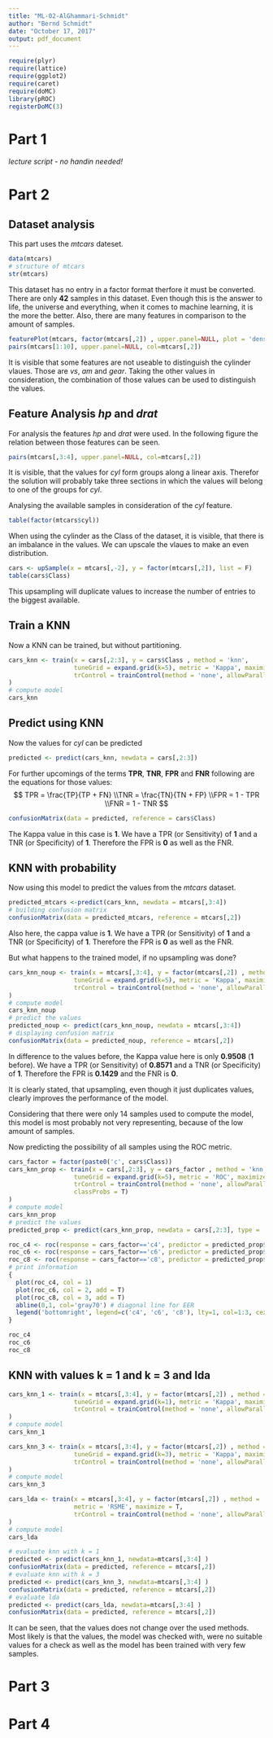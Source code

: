 ```yaml
---
title: "ML-02-AlGhammari-Schmidt"
author: "Bernd Schmidt"
date: "October 17, 2017"
output: pdf_document
---
```


```r
require(plyr)
require(lattice)
require(ggplot2)
require(caret)
require(doMC)
library(pROC)
registerDoMC(3) 
```

# Part 1
*lecture script - no handin needed!*

# Part 2
## Dataset analysis

This part uses the *mtcars* dateset.
```r
data(mtcars)
# structure of mtcars
str(mtcars)
```

This dataset has no entry in a factor format therfore it must be converted.
There are only **42** samples in this dataset. Even though this is the answer to life, the universe and everything, when it comes to machine learning, it is the more the better.
Also, there are many features in comparison to the amount of samples.

```r
featurePlot(mtcars, factor(mtcars[,2]) , upper.panel=NULL, plot = 'density', plot.points=T, scales='free', auto.key=T)
pairs(mtcars[1:10], upper.panel=NULL, col=mtcars[,2])
```

It is visible that some features are not useable to distinguish the cylinder vlaues. Those are *vs*, *am* and *gear*.
Taking the other values in consideration, the combination of those values can be used to distinguish the values.

## Feature Analysis *hp* and *drat*

For analysis the features *hp* and *drat* were used. In the following figure the relation between those features can be seen.

```r
pairs(mtcars[,3:4], upper.panel=NULL, col=mtcars[,2])
```

It is visible, that the values for *cyl* form groups along a linear axis.
Therefor the solution will probably take three sections in which the values will belong to one of the groups for *cyl*.

Analysing the available samples in consideration of the *cyl* feature.

```r
table(factor(mtcars$cyl))
```

When using the cylinder as the Class of the dataset, it is visible, that there is an imbalance in the values.
We can upscale the vlaues to make an even distribution.

```r
cars <- upSample(x = mtcars[,-2], y = factor(mtcars[,2]), list = F)
table(cars$Class)
```

This upsampling will duplicate values to increase the number of entries to the biggest available.

## Train a KNN
Now a KNN can be trained, but without partitioning.

```r
cars_knn <- train(x = cars[,2:3], y = cars$Class , method = 'knn',
                  tuneGrid = expand.grid(k=5), metric = 'Kappa', maximize = T,
                  trControl = trainControl(method = 'none', allowParallel = T)
)
# compute model
cars_knn
```


## Predict using KNN
Now the values for *cyl* can be predicted

```r
predicted <- predict(cars_knn, newdata = cars[,2:3])
```

For further upcomings of the terms **TPR**, **TNR**, **FPR** and **FNR** following are the equations for those values:
$$ TPR = \frac{TP}{TP + FN} \\TNR = \frac{TN}{TN + FP} \\FPR = 1 - TPR \\FNR = 1 - TNR $$

```r
confusionMatrix(data = predicted, reference = cars$Class)
```

The Kappa value in this case is **1**.
We have a TPR (or Sensitivity) of **1** and a TNR (or Specificity) of **1**.
Therefore the FPR is **0** as well as the FNR.

## KNN with probability
Now using this model to predict the values from the *mtcars* dataset.

```r
predicted_mtcars <-predict(cars_knn, newdata = mtcars[,3:4])
# building confusion matrix
confusionMatrix(data = predicted_mtcars, reference = mtcars[,2])
```

Also here, the cappa value is **1**.
We have a TPR (or Sensitivity) of **1** and a TNR (or Specificity) of **1**.
Therefore the FPR is **0** as well as the FNR.

But what happens to the trained model, if no upsampling was done?

```r
cars_knn_noup <- train(x = mtcars[,3:4], y = factor(mtcars[,2]) , method = 'knn',
                  tuneGrid = expand.grid(k=5), metric = 'Kappa', maximize = T,
                  trControl = trainControl(method = 'none', allowParallel = T)
)
# compute model
cars_knn_noup
# predict the values
predicted_noup <- predict(cars_knn_noup, newdata = mtcars[,3:4])
# displaying confusion matrix
confusionMatrix(data = predicted_noup, reference = mtcars[,2])
```

In difference to the values before, the Kappa value here is only **0.9508** (**1** before).
We have a TPR (or Sensitivity) of **0.8571** and a TNR (or Specificity) of **1**.
Therefore the FPR is **0.1429** and the FNR is **0**.

It is clearly stated, that upsampling, even though it just duplicates values, clearly improves the performance of the model.

Considering that there were only 14 samples used to compute the model, this model is most probably not very representing, because of the low amount of samples.

Now predicting the possibility of all samples using the ROC metric.

```r
cars_factor = factor(paste0('c', cars$Class))
cars_knn_prop <- train(x = cars[,2:3], y = cars_factor , method = 'knn',
                  tuneGrid = expand.grid(k=5), metric = 'ROC', maximize = T,
                  trControl = trainControl(method = 'none', allowParallel = T,
                  classProbs = T)
)
# compute model
cars_knn_prop
# predict the values
predicted_prop <- predict(cars_knn_prop, newdata = cars[,2:3], type = 'prob')
```

```r
roc_c4 <- roc(response = cars_factor=='c4', predictor = predicted_prop$c4)
roc_c6 <- roc(response = cars_factor=='c6', predictor = predicted_prop$c6)
roc_c8 <- roc(response = cars_factor=='c8', predictor = predicted_prop$c8)
# print information
{
  plot(roc_c4, col = 1)
  plot(roc_c6, col = 2, add = T)
  plot(roc_c8, col = 3, add = T)
  abline(0,1, col='gray70') # diagonal line for EER
  legend('bottomright', legend=c('c4', 'c6', 'c8'), lty=1, col=1:3, cex=0.9)
}
```

```r
roc_c4
roc_c6
roc_c8
```

## KNN with values k = 1 and k = 3 and lda
```r
cars_knn_1 <- train(x = mtcars[,3:4], y = factor(mtcars[,2]) , method = 'knn',
                  tuneGrid = expand.grid(k=1), metric = 'Kappa', maximize = T,
                  trControl = trainControl(method = 'none', allowParallel = T)
)
# compute model
cars_knn_1

cars_knn_3 <- train(x = mtcars[,3:4], y = factor(mtcars[,2]) , method = 'knn',
                  tuneGrid = expand.grid(k=3), metric = 'Kappa', maximize = T,
                  trControl = trainControl(method = 'none', allowParallel = T)
)
# compute model
cars_knn_3

cars_lda <- train(x = mtcars[,3:4], y = factor(mtcars[,2]) , method = 'lda',
                  metric = 'RSME', maximize = T,
                  trControl = trainControl(method = 'none', allowParallel = T)
)
# compute model
cars_lda
```

```r
# evaluate knn with k = 1
predicted <- predict(cars_knn_1, newdata=mtcars[,3:4] )
confusionMatrix(data = predicted, reference = mtcars[,2])
# evaluate knn with k = 3
predicted <- predict(cars_knn_3, newdata=mtcars[,3:4] )
confusionMatrix(data = predicted, reference = mtcars[,2])
# evaluate lda
predicted <- predict(cars_lda, newdata=mtcars[,3:4] )
confusionMatrix(data = predicted, reference = mtcars[,2])
```

It can be seen, that the values does not change over the used methods.
Most likely is that the values, the model was checked with, were no suitable values for a check as well as the model has been trained with very few samples.

# Part 3

# Part 4